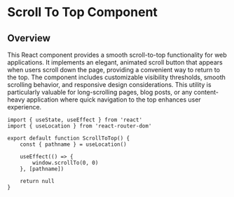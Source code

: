 # Scroll To Top Component

## Overview

This React component provides a smooth scroll-to-top functionality for web applications. It implements an elegant, animated scroll button that appears when users scroll down the page, providing a convenient way to return to the top. The component includes customizable visibility thresholds, smooth scrolling behavior, and responsive design considerations. This utility is particularly valuable for long-scrolling pages, blog posts, or any content-heavy application where quick navigation to the top enhances user experience.

```tsx
import { useState, useEffect } from 'react'
import { useLocation } from 'react-router-dom'

export default function ScrollToTop() {
	const { pathname } = useLocation()

	useEffect(() => {
		window.scrollTo(0, 0)
	}, [pathname])

	return null
}
```
